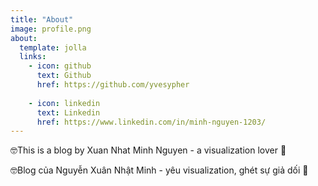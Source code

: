 ```yaml
---
title: "About"
image: profile.png
about:
  template: jolla
  links:
    - icon: github
      text: Github
      href: https://github.com/yvesypher
      
    - icon: linkedin
      text: Linkedin
      href: https://www.linkedin.com/in/minh-nguyen-1203/
---
```


::: {.content-visible when-profile="english"}

🤓This is a blog by Xuan Nhat Minh Nguyen - a visualization lover 🥰

:::

::: {.content-visible when-profile="vietnamese"}

🤓Blog của Nguyễn Xuân Nhật Minh - yêu visualization, ghét sự giả dối 🥰

:::
